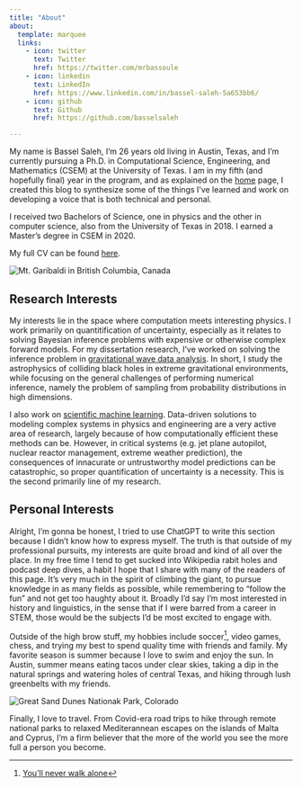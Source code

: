 ```yaml
---
title: "About"
about:
  template: marquee
  links:
    - icon: twitter
      text: Twitter
      href: https://twitter.com/mrbassoule
    - icon: linkedin
      text: LinkedIn
      href: https://www.linkedin.com/in/bassel-saleh-5a653bb6/
    - icon: github
      text: Github
      href: https://github.com/basselsaleh

---
```


My name is Bassel Saleh, I'm 26 years old living in Austin, Texas, and I'm currently pursuing a Ph.D. in Computational Science, Engineering, and Mathematics (CSEM) at the University of Texas. I am in my fifth (and hopefully final) year in the program, and as explained on the [home](/index.html) page, I created this blog to synthesize some of the things I've learned and work on developing a voice that is both technical and personal.

I received two Bachelors of Science, one in physics and the other in computer science, also from the University of Texas in 2018. I earned a Master's degree in CSEM in 2020.

My full CV can be found [here](/files/Bassel_Saleh_CV_Jan2023.pdf).

![](/images/garibaldi.JPG "Mt. Garibaldi in British Columbia, Canada")

## Research Interests

My interests lie in the space where computation meets interesting physics. I work primarily on quantitification of uncertainty, especially as it relates to solving Bayesian inference problems with expensive or otherwise complex forward models. For my dissertation research, I've worked on solving the inference problem in [gravitational wave data analysis](https://link.springer.com/article/10.12942/lrr-2012-4). In short, I study the astrophysics of colliding black holes in extreme gravitational environments, while focusing on the general challenges of performing numerical inference, namely the problem of sampling from probability distributions in high dimensions.

I also work on [scientific machine learning](https://oden.utexas.edu/research/crosscutting-research-areas/scientific-machine-learning/). Data-driven solutions to modeling complex systems in physics and engineering are a very active area of research, largely because of how computationally efficient these methods can be. However, in critical systems (e.g. jet plane autopilot, nuclear reactor management, extreme weather prediction), the consequences of innacurate or untrustworthy model predictions can be catastrophic, so proper quantification of uncertainty is a necessity. This is the second primarily line of my research.

## Personal Interests

Alright, I'm gonna be honest, I tried to use ChatGPT to write this section because I didn't know how to express myself. The truth is that outside of my professional pursuits, my interests are quite broad and kind of all over the place. In my free time I tend to get sucked into Wikipedia rabit holes and podcast deep dives, a habit I hope that I share with many of the readers of this page. It's very much in the spirit of climbing the giant, to pursue knowledge in as many fields as possible, while remembering to "follow the fun" and not get too haughty about it. Broadly I'd say I'm most interested in history and linguistics, in the sense that if I were barred from a career in STEM, those would be the subjects I'd be most excited to engage with.

Outside of the high brow stuff, my hobbies include soccer[^1], video games, chess, and trying my best to spend quality time with friends and family. My favorite season is summer because I love to swim and enjoy the sun. In Austin, summer means eating tacos under clear skies, taking a dip in the natural springs and watering holes of central Texas, and hiking through lush greenbelts with my friends.

![](/images/dunes.jpg "Great Sand Dunes Nationak Park, Colorado")

Finally, I love to travel. From Covid-era road trips to hike through remote national parks to relaxed Mediterannean escapes on the islands of Malta and Cyprus, I'm a firm believer that the more of the world you see the more full a person you become.

[^1]: [You'll never walk alone](https://www.sportingnews.com/us/soccer/news/you-never-walk-alone-liverpool-fans-sing-history-tradition/tyhcskhcgv8remmpbquybj4y)